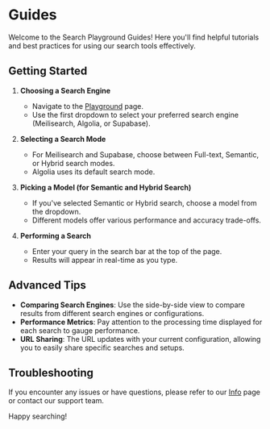 # Guides

Welcome to the Search Playground Guides! Here you'll find helpful tutorials and best practices for using our search tools effectively.

## Getting Started

1. **Choosing a Search Engine**

   - Navigate to the [Playground](/) page.
   - Use the first dropdown to select your preferred search engine (Meilisearch, Algolia, or Supabase).

2. **Selecting a Search Mode**

   - For Meilisearch and Supabase, choose between Full-text, Semantic, or Hybrid search modes.
   - Algolia uses its default search mode.

3. **Picking a Model (for Semantic and Hybrid Search)**

   - If you've selected Semantic or Hybrid search, choose a model from the dropdown.
   - Different models offer various performance and accuracy trade-offs.

4. **Performing a Search**
   - Enter your query in the search bar at the top of the page.
   - Results will appear in real-time as you type.

## Advanced Tips

- **Comparing Search Engines**: Use the side-by-side view to compare results from different search engines or configurations.
- **Performance Metrics**: Pay attention to the processing time displayed for each search to gauge performance.
- **URL Sharing**: The URL updates with your current configuration, allowing you to easily share specific searches and setups.

## Troubleshooting

If you encounter any issues or have questions, please refer to our [Info](/info) page or contact our support team.

Happy searching!
